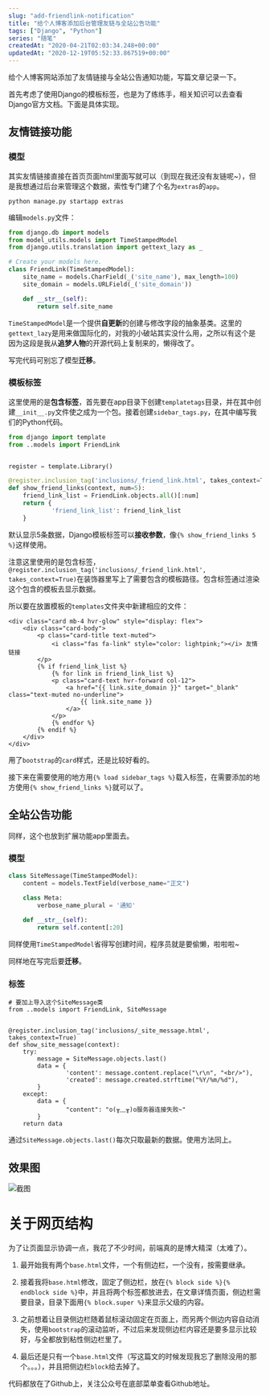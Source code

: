 ```yaml
---
slug: "add-friendlink-notification"
title: "给个人博客添加后台管理友链与全站公告功能"
tags: ["Django", "Python"]
series: "随笔"
createdAt: "2020-04-21T02:03:34.248+00:00"
updatedAt: "2020-12-19T05:52:33.867519+00:00"
---
```


给个人博客网站添加了友情链接与全站公告通知功能，写篇文章记录一下。

首先考虑了使用Django的模板标签，也是为了练练手，相关知识可以去查看Django官方文档。下面是具体实现。

## 友情链接功能

### 模型

其实友情链接直接在首页页面html里面写就可以（到现在我还没有友链呢~），但是我想通过后台来管理这个数据，索性专门建了个名为`extras`的`app`。

```
python manage.py startapp extras
```

编辑`models.py`文件：

```python
from django.db import models
from model_utils.models import TimeStampedModel
from django.utils.translation import gettext_lazy as _

# Create your models here.
class FriendLink(TimeStampedModel):
    site_name = models.CharField(_('site_name'), max_length=100)
    site_domain = models.URLField(_('site_domain'))

    def __str__(self):
        return self.site_name
```

`TimeStampedModel`是一个提供**自更新**的创建与修改字段的抽象基类。这里的`gettext_lazy`是用来做国际化的，对我的小破站其实没什么用，之所以有这个是因为这段是我从**追梦人物**的开源代码上复制来的，懒得改了。

写完代码可别忘了模型**迁移**。

### 模板标签

这里使用的是**包含标签**，首先要在app目录下创建`templatetags`目录，并在其中创建`__init__.py`文件使之成为一个包。接着创建`sidebar_tags.py`，在其中编写我们的Python代码。

```python
from django import template
from ..models import FriendLink


register = template.Library()

@register.inclusion_tag('inclusions/_friend_link.html', takes_context=True)
def show_friend_links(context, num=5):
    friend_link_list = FriendLink.objects.all()[:num]
    return {
            'friend_link_list': friend_link_list
    }
```

默认显示5条数据，Django模板标签可以**接收参数**，像`{% show_friend_links 5 %}`这样使用。

注意这里使用的是包含标签，`@register.inclusion_tag('inclusions/_friend_link.html', takes_context=True)`在装饰器里写上了需要包含的模板路径。包含标签通过渲染这个包含的模板去显示数据。

所以要在放置模板的`templates`文件夹中新建相应的文件：

```
<div class="card mb-4 hvr-glow" style="display: flex">
    <div class="card-body">
        <p class="card-title text-muted">
            <i class="fas fa-link" style="color: lightpink;"></i> 友情链接
        </p>
        {% if friend_link_list %}
            {% for link in friend_link_list %}
            <p class="card-text hvr-forward col-12">
                <a href="{{ link.site_domain }}" target="_blank" class="text-muted no-underline">
                    {{ link.site_name }}
                </a>
            </p>
            {% endfor %}
        {% endif %}
    </div>
</div>
```
用了`bootstrap`的`card`样式，还是比较好看的。

接下来在需要使用的地方用`{% load sidebar_tags %}`载入标签，在需要添加的地方使用`{% show_friend_links %}`就可以了。

## 全站公告功能

同样，这个也放到扩展功能app里面去。

### 模型

```python
class SiteMessage(TimeStampedModel):
    content = models.TextField(verbose_name="正文")
    
    class Meta:
        verbose_name_plural = '通知'

    def __str__(self):
        return self.content[:20]
```

同样使用`TimeStampedModel`省得写创建时间，程序员就是要偷懒，啦啦啦~

同样地在写完后要**迁移**。

### 标签

```
# 要加上导入这个SiteMessage类
from ..models import FriendLink, SiteMessage


@register.inclusion_tag('inclusions/_site_message.html', takes_context=True)
def show_site_message(context):
    try:
        message = SiteMessage.objects.last()
        data = {
                'content': message.content.replace("\r\n", "<br/>"),
                'created': message.created.strftime("%Y/%m/%d"),
        }
    except:
        data = {
                "content": "o(╥﹏╥)o服务器连接失败~"
        }
    return data
```
通过`SiteMessage.objects.last()`每次只取最新的数据。使用方法同上。

## 效果图

![截图](https://i.loli.net/2019/12/29/Aflm5Dh6VZykFxs.png)

# 关于网页结构

为了让页面显示协调一点，我花了不少时间，前端真的是博大精深（太难了）。

1. 最开始我有两个`base.html`文件，一个有侧边栏，一个没有，按需要继承。

2. 接着我将`base.html`修改，固定了侧边栏，放在`{% block side %}{% endblock side %}`中，并且将两个标签都放进去，在文章详情页面，侧边栏需要目录，目录下面用`{% block.super %}`来显示父级的内容。

3. 之前想着让目录侧边栏随着鼠标滚动固定在页面上，而另两个侧边内容自动消失，使用`bootstrap`的滚动监听，不过后来发现侧边栏内容还是要多显示比较好，与全都放到粘性侧边栏里了。

4. 最后还是只有一个`base.html`文件（写这篇文的时候发现我忘了删除没用的那个。。。），并且把侧边栏`block`给去掉了。

代码都放在了Github上，关注公众号在底部菜单查看Github地址。
